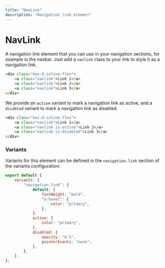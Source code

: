 ```yaml
---
title: "NavLink"
description: "Navigation link element"
--- 
```


# NavLink

A navigation link element that you can use in your navigation sections, for example in the navbar. Just add a `navlink` class to your link to style it as a navigation link.

```html live=true
<div class="has-d-inline-flex">
    <a class="navlink">Link 1</a>
    <a class="navlink">Link 2</a>
    <a class="navlink">Link 3</a>
</div>
```

We provide an `active` variant to mark a navigation link as active, and a `disabled` variant to mark a navigation link as disabled.

```html live=true
<div class="has-d-inline-flex">
    <a class="navlink">Link 1</a>
    <a class="navlink is-active">Link 2</a>
    <a class="navlink is-disabled">Link 3</a>
</div>
```

### Variants

Variants for this element can be defined in the `navigation.link` section of the variants configuration:

```js
export default {
    variants: {
        "navigation.link": {
            default: {
                fontWeight: "bold",
                "&:hover": {
                    color: "primary",
                },
            },
            active: {
                color: "primary",
            },
            disabled: {
                opacity: "0.5",
                pointerEvents: "none",
            },
        },
    },
};
```
